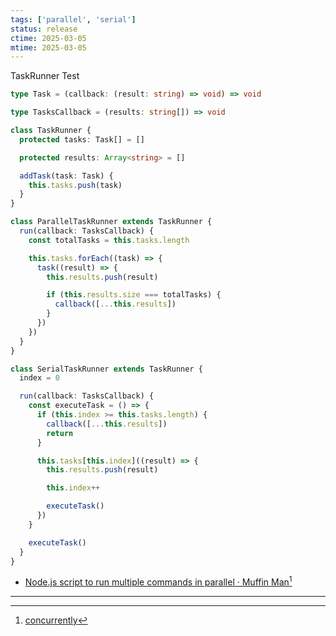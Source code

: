 ```yaml
---
tags: ['parallel', 'serial']
status: release
ctime: 2025-03-05
mtime: 2025-03-05
---
```



<QuoteLink url="https://stackblitz.com/edit/vitest-dev-vitest-jtqzu5sy?file=test%2Fbasic.test.ts">
  TaskRunner Test
</QuoteLink>

```ts
type Task = (callback: (result: string) => void) => void

type TasksCallback = (results: string[]) => void

class TaskRunner {
  protected tasks: Task[] = []

  protected results: Array<string> = []

  addTask(task: Task) {
    this.tasks.push(task)
  }
}

class ParallelTaskRunner extends TaskRunner {
  run(callback: TasksCallback) {
    const totalTasks = this.tasks.length

    this.tasks.forEach((task) => {
      task((result) => {
        this.results.push(result)

        if (this.results.size === totalTasks) {
          callback([...this.results])
        }
      })
    })
  }
}

class SerialTaskRunner extends TaskRunner {
  index = 0

  run(callback: TasksCallback) {
    const executeTask = () => {
      if (this.index >= this.tasks.length) {
        callback([...this.results])
        return
      }

      this.tasks[this.index]((result) => {
        this.results.push(result)

        this.index++

        executeTask()
      })
    }

    executeTask()
  }
}
```

- [Node.js script to run multiple commands in parallel · Muffin Man](https://muffinman.io/blog/node-script-to-run-multiple-commands-in-parallel/)[^485-1]

---

[^485-1]: [concurrently](https://github.com/open-cli-tools/concurrently)
